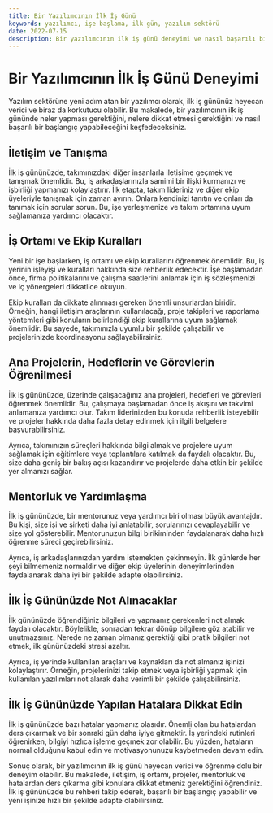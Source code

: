 ```yaml
---
title: Bir Yazılımcının İlk İş Günü
keywords: yazılımcı, işe başlama, ilk gün, yazılım sektörü
date: 2022-07-15
description: Bir yazılımcının ilk iş günü deneyimi ve nasıl başarılı bir başlangıç yapabileceği hakkında detaylı rehber.
---
```


# Bir Yazılımcının İlk İş Günü Deneyimi

Yazılım sektörüne yeni adım atan bir yazılımcı olarak, ilk iş gününüz heyecan verici ve biraz da korkutucu olabilir. Bu makalede, bir yazılımcının ilk iş gününde neler yapması gerektiğini, nelere dikkat etmesi gerektiğini ve nasıl başarılı bir başlangıç yapabileceğini keşfedeceksiniz.

## İletişim ve Tanışma

İlk iş gününüzde, takımınızdaki diğer insanlarla iletişime geçmek ve tanışmak önemlidir. Bu, iş arkadaşlarınızla samimi bir ilişki kurmanızı ve işbirliği yapmanızı kolaylaştırır. İlk etapta, takım lideriniz ve diğer ekip üyeleriyle tanışmak için zaman ayırın. Onlara kendinizi tanıtın ve onları da tanımak için sorular sorun. Bu, işe yerleşmenize ve takım ortamına uyum sağlamanıza yardımcı olacaktır.

## İş Ortamı ve Ekip Kuralları

Yeni bir işe başlarken, iş ortamı ve ekip kurallarını öğrenmek önemlidir. Bu, iş yerinin işleyişi ve kuralları hakkında size rehberlik edecektir. İşe başlamadan önce, firma politikalarını ve çalışma saatlerini anlamak için iş sözleşmenizi ve iç yönergeleri dikkatlice okuyun.

Ekip kuralları da dikkate alınması gereken önemli unsurlardan biridir. Örneğin, hangi iletişim araçlarının kullanılacağı, proje takipleri ve raporlama yöntemleri gibi konuların belirlendiği ekip kurallarına uyum sağlamak önemlidir. Bu sayede, takımınızla uyumlu bir şekilde çalışabilir ve projelerinizde koordinasyonu sağlayabilirsiniz.

## Ana Projelerin, Hedeflerin ve Görevlerin Öğrenilmesi

İlk iş gününüzde, üzerinde çalışacağınız ana projeleri, hedefleri ve görevleri öğrenmek önemlidir. Bu, çalışmaya başlamadan önce iş akışını ve takvimi anlamanıza yardımcı olur. Takım liderinizden bu konuda rehberlik isteyebilir ve projeler hakkında daha fazla detay edinmek için ilgili belgelere başvurabilirsiniz.

Ayrıca, takımınızın süreçleri hakkında bilgi almak ve projelere uyum sağlamak için eğitimlere veya toplantılara katılmak da faydalı olacaktır. Bu, size daha geniş bir bakış açısı kazandırır ve projelerde daha etkin bir şekilde yer almanızı sağlar.

## Mentorluk ve Yardımlaşma

İlk iş gününüzde, bir mentorunuz veya yardımcı biri olması büyük avantajdır. Bu kişi, size işi ve şirketi daha iyi anlatabilir, sorularınızı cevaplayabilir ve size yol gösterebilir. Mentorunuzun bilgi birikiminden faydalanarak daha hızlı öğrenme süreci geçirebilirsiniz.

Ayrıca, iş arkadaşlarınızdan yardım istemekten çekinmeyin. İlk günlerde her şeyi bilmemeniz normaldir ve diğer ekip üyelerinin deneyimlerinden faydalanarak daha iyi bir şekilde adapte olabilirsiniz.

## İlk İş Gününüzde Not Alınacaklar

İlk gününüzde öğrendiğiniz bilgileri ve yapmanız gerekenleri not almak faydalı olacaktır. Böylelikle, sonradan tekrar dönüp bilgilere göz atabilir ve unutmazsınız. Nerede ne zaman olmanız gerektiği gibi pratik bilgileri not etmek, ilk gününüzdeki stresi azaltır.

Ayrıca, iş yerinde kullanılan araçları ve kaynakları da not almanız işinizi kolaylaştırır. Örneğin, projelerinizi takip etmek veya işbirliği yapmak için kullanılan yazılımları not alarak daha verimli bir şekilde çalışabilirsiniz.

## İlk İş Gününüzde Yapılan Hatalara Dikkat Edin

İlk iş gününüzde bazı hatalar yapmanız olasıdır. Önemli olan bu hatalardan ders çıkarmak ve bir sonraki gün daha iyiye gitmektir. İş yerindeki rutinleri öğrenirken, bilgiyi hızlıca işleme geçmek zor olabilir. Bu yüzden, hataların normal olduğunu kabul edin ve motivasyonunuzu kaybetmeden devam edin.

Sonuç olarak, bir yazılımcının ilk iş günü heyecan verici ve öğrenme dolu bir deneyim olabilir. Bu makalede, iletişim, iş ortamı, projeler, mentorluk ve hatalardan ders çıkarma gibi konulara dikkat etmeniz gerektiğini öğrendiniz. İlk iş gününüzde bu rehberi takip ederek, başarılı bir başlangıç yapabilir ve yeni işinize hızlı bir şekilde adapte olabilirsiniz.